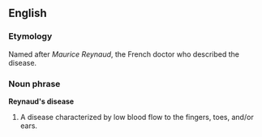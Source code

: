 ==English==

===Etymology===
Named after ''Maurice Reynaud'', the French doctor who described the disease.

===Noun phrase===
{{Wikipedia}}
'''Reynaud's disease'''

#A disease characterized by low blood flow to the fingers, toes, and/or ears.